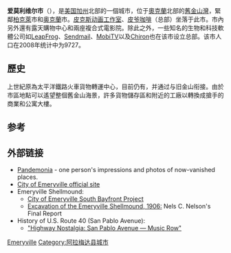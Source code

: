 {{unreferenced|time=2018-09-13T00:39:48+00:00}}
{{Infobox Settlement
|official_name            = 爱莫利维尔市（City of Emeryville）
|settlement_type          = [[城市|城市]]
|nickname                 = 
|image_skyline            = Emeryfromhilton.jpg
|imagesize                = 
|image_caption            = 
|image_flag               = 
|image_seal               = 
|image_map                = Alameda_County_California_Incorporated_and_Unincorporated_areas_Emeryville_Highlighted.svg
|mapsize                  = 250x200px
|map_caption              = 阿拉米達縣内的爱莫利维尔市
|image_map1               = 
|mapsize1                 = 
|map_caption1             = 
|subdivision_type = [[國家|國家]]
|subdivision_name = [[美國|美利堅合眾國]]
|subdivision_type1 = [[美國行政區劃|州]]
|subdivision_name1 = [[加利福尼亞州|加利福尼亞州]]
|subdivision_type2 = [[加利福尼亞州行政區劃|縣]]
|subdivision_name2 = [[阿拉米達縣|阿拉米達縣]]
|government_type          = 
|leader_title             = [[市长|市长]]
|leader_name              = Ken Bukowski [http://www.ci.emeryville.ca.us/gov/city_council.html]
|leader_title1            = [[California_State_Legislature|Senate]]
|leader_name1             = [[Don_Perata|Don Perata]] ([[California_Democratic_Party|D]])
|leader_title2            = [[California_State_Assembly|Assembly]]
|leader_name2             = [[Loni_Hancock|Loni Hancock]] (D)
|leader_title3            = [[California's_9th_congressional_district|U. S. Congress]]
|leader_name3             = [[Barbara_Lee|Barbara Lee]] (D)
|established_date         = 
|area_magnitude           = 
|area_total_km2           = 5.0
|area_total_sq_mi         = 1.9
|area_land_km2            = 3.2
|area_land_sq_mi          = 1.2
|area_water_km2           = 1.8
|area_water_sq_mi         = 0.7
|PCWater = 
|population_metro         = 
|population_urban         = 
|population_as_of         = 
|population_total         = 7,532
|population_density_km2   = 2,180.0
|population_density_sq_mi = 5,646.2
|timezone                 = [[太平洋标准时区|太平洋标准时区]]
|utc_offset               = -8
|timezone_DST             = [[Pacific_Daylight_Time|Pacific Daylight Time]]
|utc_offset_DST           = -7
|elevation_ft             = 23
|latd = 37 |latm = 50 |lats = 9 |latNS = N
|longd = 122 |longm = 17 |longs = 14 |longEW = W
|elevation_m              = 7
|website                  = http://www.ci.emeryville.ca.us/
|postal_code_type         = [[邮政编码|邮政编码]]
|postal_code              = 94608
|area_code                = 510
|blank_name               = [[联邦资料处理标准|联邦资料处理标准]]代码
|blank_info               = 06-22594
|blank1_name              = [[Geographic_Names_Information_System|GNIS]] feature ID
|blank1_info              = 1658499
|footnotes                =}}

'''爱莫利维尔市'''（'''{{lang|en|City of Emeryville}}'''），是[[美国|美国]][[加州|加州]]北部的一個城市，位于[[奧克蘭_(加州)|奧克蘭]]北部的[[舊金山灣|舊金山灣]]，緊鄰[[柏克萊_(加利福尼亞州)|柏克萊]]市和[[奥克兰_(加利福尼亚州)|奥克蘭]]市。[[皮克斯动画工作室|皮克斯动画工作室]]、[[皮爷咖啡|皮爷咖啡]]（总部）坐落于此市。市內另外還有露天購物中心和兩座複合式電影院。除此之外，一些知名的生物和科技軟體公司如[[LeapFrog_Enterprises|LeapFrog]]、[[Sendmail|Sendmail]]、[[MobiTV|MobiTV]]以及[[Chiron_Corporation|Chiron]]也在该市设立总部。该市人口在2008年统计中为9727。

== 歷史 ==
上世紀原為太平洋鐵路火車貨物轉運中心，目前仍有{{link-en|爱莫利维尔站|Emeryville station|火車載客車站}}，并通过{{link-en|美铁巴士|Amtrak Thruway Motorcoach}}与旧金山衔接。由於市區地點可以遙望整個舊金山海景，許多貨物儲存區和附近的工廠以轉換成搶手的商業和公寓大樓。

== 参考 ==
{{reflist}}

== 外部链接 ==
{{Mapit-US-cityscale|37.835926|-122.287253}}
* [http://www.pandemonia.com/pandemonia/eville Pandemonia] {{Wayback|url=http://www.pandemonia.com/pandemonia/eville |date=20090213201608 }} - one person's impressions and photos of now-vanished places.
* [http://www.ci.emeryville.ca.us City of Emeryville official site] {{Wayback|url=http://www.ci.emeryville.ca.us/ |date=20080801022617 }}
* Emeryville Shellmound:
** [https://web.archive.org/web/20040815205948/http://emeryville.wli.net/public_info/archaeology_history.htm City of Emeryville South Bayfront Project]
** [http://sscl.berkeley.edu/arf/publications/54.html Excavation of the Emeryville Shellmound, 1906:] {{Wayback|url=http://sscl.berkeley.edu/arf/publications/54.html |date=20080724034317 }} Nels C. Nelson's Final Report
* History of U.S. Route 40 (San Pablo Avenue):
** [http://www.lincolnhighwayassoc.org/ca/traveler/2001-03/highway_nostalgia.html "Highway Nostalgia: San Pablo Avenue — Music Row"] {{Wayback|url=http://www.lincolnhighwayassoc.org/ca/traveler/2001-03/highway_nostalgia.html |date=20080705091604 }}

{{旧金山湾区城市}}
{{阿拉米達縣 (加利福尼亞州)}}

[[Category:舊金山灣區城市|Emeryville]]
[[Category:阿拉梅达县城市|Category:阿拉梅达县城市]]